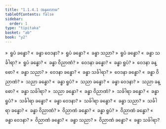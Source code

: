 ```yaml
---
title: "1.1.4.1 အနုလောမ"
tableOfContents: false
sidebar:
  order: 1
type: "tipitaka"
basket: "ab"
book: "y2"
---
```



<DynamicBreadcrumb />

<Division number="16" book="y2" e="ch" v="33" p="20">

<Paragraph number="123" book="y2">
»  ရူပံ ခန္ဓော?
</Paragraph>

<Paragraph number="124" book="y2">
«  ခန္ဓာ ဝေဒနာ?
</Paragraph>

<Paragraph number="125" book="y2">
»  ရူပံ ခန္ဓော?
</Paragraph>

<Paragraph number="126" book="y2">
«  ခန္ဓာ သညာ?
</Paragraph>

<Paragraph number="127" book="y2">
»  ရူပံ ခန္ဓော?
</Paragraph>

<Paragraph number="128" book="y2">
«  ခန္ဓာ သင်္ခါရာ?
</Paragraph>

<Paragraph number="129" book="y2">
»  ရူပံ ခန္ဓော?
</Paragraph>

<Paragraph number="130" book="y2">
«  ခန္ဓာ ဝိညာဏံ?
</Paragraph>

</Division>
<Division number="17" book="y2" e="ch" v="33" p="20">

<Paragraph number="131" book="y2">
»  ဝေဒနာ ခန္ဓော?
</Paragraph>

<Paragraph number="132" book="y2">
«  ခန္ဓာ ရူပံ?
</Paragraph>

<Paragraph number="133" book="y2">
»  ဝေဒနာ ခန္ဓော?
</Paragraph>

<Paragraph number="134" book="y2">
«  ခန္ဓာ သညာ?
</Paragraph>

<Paragraph number="135" book="y2">
»  ဝေဒနာ ခန္ဓော?
</Paragraph>

<Paragraph number="136" book="y2">
«  ခန္ဓာ သင်္ခါရာ?
</Paragraph>

<Paragraph number="137" book="y2">
»  ဝေဒနာ ခန္ဓော?
</Paragraph>

<Paragraph number="138" book="y2">
«  ခန္ဓာ ဝိညာဏံ?
</Paragraph>

</Division>
<Division number="18" book="y2" e="ch" v="33" p="20">

<Paragraph number="139" book="y2">
»  သညာ ခန္ဓော?
</Paragraph>

<Paragraph number="140" book="y2">
«  ခန္ဓာ ရူပံ?
</Paragraph>

<Paragraph number="141" book="y2">
»  သညာ ခန္ဓော?
</Paragraph>

<Paragraph number="142" book="y2">
«  ခန္ဓာ ဝေဒနာ?
</Paragraph>

<Paragraph number="143" book="y2">
»  သညာ ခန္ဓော?
</Paragraph>

<Paragraph number="144" book="y2">
«  ခန္ဓာ သင်္ခါရာ?
</Paragraph>

<Paragraph number="145" book="y2">
»  သညာ ခန္ဓော?
</Paragraph>

<Paragraph number="146" book="y2">
«  ခန္ဓာ ဝိညာဏံ?
</Paragraph>

</Division>
<Division number="19" book="y2" e="ch" v="33" p="20">

<Paragraph number="147" book="y2">
»  သင်္ခါရာ ခန္ဓော?
</Paragraph>

<Paragraph number="148" book="y2">
«  ခန္ဓာ ရူပံ?
</Paragraph>

<Paragraph number="149" book="y2">
»  သင်္ခါရာ ခန္ဓော?
</Paragraph>

<Paragraph number="150" book="y2">
«  ခန္ဓာ ဝေဒနာ?
</Paragraph>

<Paragraph number="151" book="y2">
»  သင်္ခါရာ ခန္ဓော?
</Paragraph>

<Paragraph number="152" book="y2">
«  ခန္ဓာ သညာ?
</Paragraph>

<Paragraph number="153" book="y2">
»  သင်္ခါရာ ခန္ဓော?
</Paragraph>

<Paragraph number="154" book="y2">
«  ခန္ဓာ ဝိညာဏံ?
</Paragraph>

</Division>
<Division number="20" book="y2" e="ch" v="33" p="20">

<Paragraph number="155" book="y2">
»  ဝိညာဏံ ခန္ဓော?
</Paragraph>

<Paragraph number="156" book="y2">
«  ခန္ဓာ ရူပံ?
</Paragraph>

<Paragraph number="157" book="y2">
»  ဝိညာဏံ ခန္ဓော?
</Paragraph>

<Paragraph number="158" book="y2">
«  ခန္ဓာ ဝေဒနာ?
</Paragraph>

<Paragraph number="159" book="y2">
»  ဝိညာဏံ ခန္ဓော?
</Paragraph>

<Paragraph number="160" book="y2">
«  ခန္ဓာ သညာ?
</Paragraph>

<Paragraph number="161" book="y2">
»  ဝိညာဏံ ခန္ဓော?
</Paragraph>

<Paragraph number="162" book="y2">
«  ခန္ဓာ သင်္ခါရာ?
</Paragraph>
</Division>